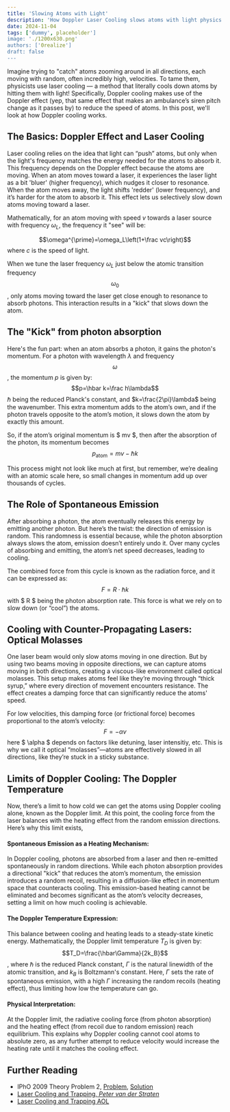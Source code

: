 ```yaml
---
title: 'Slowing Atoms with Light'
description: 'How Doppler Laser Cooling slows atoms with light physics.'
date: 2024-11-04
tags: ['dummy', placeholder']
image: './1200x630.png'
authors: ['0realize']
draft: false
---
```



Imagine trying to "catch" atoms zooming around in all directions, each moving
with random, often incredibly high, velocities. To tame them, physicists use
laser cooling — a method that literally cools down atoms by hitting them with
light! Specifically, Doppler cooling makes use of the Doppler effect (yep, that
same effect that makes an ambulance’s siren pitch change as it passes by) to
reduce the speed of atoms. In this post, we'll look at how Doppler cooling works.

## The Basics: Doppler Effect and Laser Cooling

Laser cooling relies on the idea that light can “push” atoms, but only when the
light's frequency matches the energy needed for the atoms to absorb it. This
frequency depends on the Doppler effect because the atoms are moving. When an
atom moves toward a laser, it experiences the laser light as a bit 'bluer'
(higher frequency), which nudges it closer to resonance. When the atom moves
away, the light shifts 'redder' (lower frequency), and it’s harder for the atom
to absorb it. This effect lets us selectively slow down atoms moving toward a
laser.

Mathematically, for an atom moving with speed $v$ towards a laser source with
frequency $\omega_{L}$, the frequency it "see" will be:

$$\omega^{\prime}=\omega_L\left(1+\frac vc\right)$$ where $c$ is the speed
of light.

When we tune the laser frequency $\omega_{L}$ just below the atomic transition
frequency $$\omega_0$$, only atoms moving toward the laser get close enough to
resonance to absorb photons. This interaction results in a "kick" that slows
down the atom.

## The "Kick" from photon absorption

Here's the fun part: when an atom absorbs a photon, it gains the photon's
momentum. For a photon with wavelength $\lambda$ and frequency $$\omega$$, the
momentum $p$ is given by: 
$$p=\hbar k=\frac h\lambda$$
$\hbar$ being the reduced Planck's constant, and $k=\frac{2\pi}\lambda$ being the wavenumber.
This extra momentum adds to the atom’s own, and if the photon travels opposite
to the atom’s motion, it slows down the atom by exactly this amount.

So, if the atom’s original momentum is $ mv $, then after the absorption of the
photon, its momentum becomes $$p_{\mathrm{atom}}=mv-\hbar k$$

This process might not look like much at first, but remember, we’re dealing with
an atomic scale here, so small changes in momentum add up over thousands of
cycles.

## The Role of Spontaneous Emission

After absorbing a photon, the atom eventually releases this energy by emitting
another photon. But here’s the twist: the direction of emission is random. This
randomness is essential because, while the photon absorption always slows the
atom, emission doesn’t entirely undo it. Over many cycles of absorbing and
emitting, the atom’s net speed decreases, leading to cooling.

The combined force from this cycle is known as the radiation force, and it can
be expressed as: $$F=R\cdot\hbar k$$ with $ R $ being the photon absorption
rate. This force is what we rely on to slow down (or “cool”) the atoms.

## Cooling with Counter-Propagating Lasers: Optical Molasses

One laser beam would only slow atoms moving in one direction. But by using two
beams moving in opposite directions, we can capture atoms moving in both
directions, creating a viscous-like environment called optical molasses. This
setup makes atoms feel like they’re moving through “thick syrup,” where every
direction of movement encounters resistance. The effect creates a damping force
that can significantly reduce the atoms' speed.

For low velocities, this damping force (or frictional force) becomes
proportional to the atom’s velocity: $$F=-\alpha v$$ here $ \alpha $ depends
on factors like detuning, laser intensitiy, etc. This is why we call it optical
“molasses”—atoms are effectively slowed in all directions, like they’re stuck in
a sticky substance.

## Limits of Doppler Cooling: The Doppler Temperature

Now, there’s a limit to how cold we can get the atoms using Doppler cooling
alone, known as the Doppler limit. At this point, the cooling force from the
laser balances with the heating effect from the random emission directions. 
Here’s why this limit exists, 

#### Spontaneous Emission as a Heating Mechanism:

In Doppler cooling, photons are absorbed from a laser and then re-emitted
spontaneously in random directions. While each photon absorption provides a
directional "kick" that reduces the atom’s momentum, the emission introduces a
random recoil, resulting in a diffusion-like effect in momentum space that
counteracts cooling. This emission-based heating cannot be eliminated and
becomes significant as the atom’s velocity decreases, setting a limit on how
much cooling is achievable.

#### The Doppler Temperature Expression:

This balance between cooling and heating leads to a steady-state kinetic energy.
Mathematically, the Doppler limit temperature $T_{D}$ is given by:
$$T_D=\frac{\hbar\Gamma}{2k_B}$$, where $\hbar$ is the reduced Planck constant,
$\Gamma$ is the natural linewidth of the atomic transition, and $k_B$ is
Boltzmann's constant. Here, $\Gamma$ sets the rate of spontaneous emission, with
a high $\Gamma$ increasing the random recoils (heating effect), thus limiting
how low the temperature can go.

#### Physical Interpretation: 

At the Doppler limit, the radiative cooling force (from photon absorption) and
the heating effect (from recoil due to random emission) reach equilibrium. This
explains why Doppler cooling cannot cool atoms to absolute zero, as any further
attempt to reduce velocity would increase the heating rate until it matches the
cooling effect​. ​

## Further Reading
- IPhO 2009 Theory Problem 2, [Problem](https://ipho.olimpicos.net/pdf/IPhO_2009_Q2.pdf), [Solution](https://ipho.olimpicos.net/pdf/IPhO_2009_S2.pdf)
- [Laser Cooling and Trapping, _Peter van der Straten_](src\content\blog\slowing-atoms-with-light\laser_cooling_and_trapping.pdf)
- [Laser Cooling and Trapping AOL](src\content\blog\slowing-atoms-with-light\laser_cooling_and_trapping.pdf)
